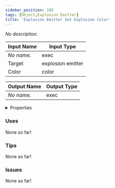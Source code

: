 ```yaml
---
sidebar_position: 188
tags: [Object,Explosion Emitter]
title: 'Explosion Emitter Set Explosion Color'
---
```


*No description.*




<EsbSvg />

| Input Name | Input Type |
|-----------|-----------|
| *No name.* | exec |
| Target | explosion emitter |
| Color | color |

| Output Name | Output Type |
|-----------|-----------|
| *No name.* | exec |


<details>
  <summary>Properties</summary>
  <div>
    <div>
    <table>
      <thead>
        <tr>
          <th>Is beta required?</th>
          <th>❌</th>
        </tr>
        <tr>
          <th>Is this chip a trolling risk?</th>
          <th>❌</th>
        </tr>
        <tr>
          <th>Is this chip a role assignment risk?</th>
          <th>❌</th>
        </tr>
        <tr>
          <th>Chip UUID</th>
          <th>a3211c4f-9924-4a9a-afea-ab48f37bbc67</th>
        </tr>
      </thead>
    </table>
    </div>
  </div>
</details>

### Uses

None so far!

### Tips

None so far!

### Issues

None so far!